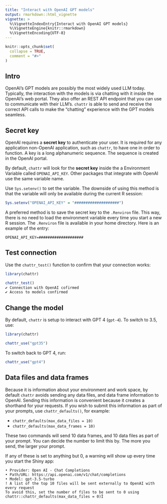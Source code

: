 ```yaml
---
title: "Interact with OpenAI GPT models"
output: rmarkdown::html_vignette
vignette: >
  %\VignetteIndexEntry{Interact with OpenAI GPT models}
  %\VignetteEngine{knitr::rmarkdown}
  %\VignetteEncoding{UTF-8}
---
```


```r
knitr::opts_chunk$set(
  collapse = TRUE,
  comment = "#>"
)
```

## Intro

OpenAI's GPT models are possibly the most widely used LLM today. Typically, the
interaction with the models is via chatting with it inside the OpenAI's web
portal. They also offer an REST API endpoint that you can use to communicate
with their LLM's. `chattr` is able to send and receive the correct API calls 
to make the "chatting" experience with the GPT models seamless.  

## Secret key

OpenAI requires a **secret key** to authenticate your user. It is required for 
any application non-OpenAI application, such as `chattr`, to have one in order 
to function. A key is a long alphanumeric sequence. The sequence is created in 
the OpenAI portal.

By default, `chattr` will look for the **secret key** inside the a Environment
Variable called `OPENAI_API_KEY`. Other packages that integrate with OpenAI use 
the same variable name.

Use `Sys.setenv()` to set the variable. The downside of using this method is
that the variable will only be available during the current R session:

``` r
Sys.setenv("OPENAI_API_KEY" = "####################")
```

A preferred method is to save the secret key to the `.Renviron` file. This way, 
there is no need to load the environment variable every time you start a new R
session. The `.Renviron` file is available in your home directory. Here is an 
example of the entry:

```         
OPENAI_API_KEY=####################
```

## Test connection 

Use the `chattr_test()` function to confirm that your connection works:

``` r
library(chattr)

chattr_test()
✔ Connection with OpenAI cofirmed
✔ Access to models confirmed
```

## Change the model

By default, `chattr` is setup to interact with GPT 4 (`gpt-4`). To
switch to 3.5, use:

```r
library(chattr)

chattr_use("gpt35")
```

To switch back to GPT 4, run:

```r
chattr_use("gpt4")
```

## Data files and data frames

Because it is information about your environment and work space, by default 
`chattr` avoids sending any data files, and data frame information to OpenAI. 
Sending this information is convenient because it creates a shorthand for your
requests. If you wish to submit this information as part of your prompts, 
use `chattr_defaults()`, for example:

- `chattr_defaults(max_data_files = 10)`
- `chattr_defaults(max_data_frames = 10)`

These two commands will send 10 data frames, and 10 data files as part of your
prompt.  You can decide the number to limit this by. The more you send,
the larger your prompt.

If any of these is set to anything but 0, a warning will show up every time
you start the Shiny app:

```
• Provider: Open AI - Chat Completions
• Path/URL: https://api.openai.com/v1/chat/completions
• Model: gpt-3.5-turbo
! A list of the top 10 files will be sent externally to OpenAI with every request
To avoid this, set the number of files to be sent to 0 using chattr::chattr_defaults(max_data_files = 0)Î
```
